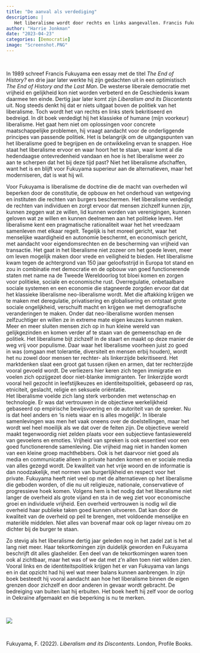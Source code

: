 ```yaml
---
title: "De aanval als verdediging"
description: |
   Het liberalisme wordt door rechts en links aangevallen. Francis Fukuyama verdedigt het in zijn Liberalism and its disontents. Hij definieert het liberalisme, schetst in het kort de ontwikkeling ervan, laat zien waar hedendaagse ontevredenheid uit bestaat en hoe wij het weer eigentijds kunnen maken. Fukuyama heeft het boek kraakhelder geschreven en kijkt daarbij meer naar de bedreigingen binnen dan buiten de eigen grenzen. 
author: "Harrie Jonkman"
date: "2023-04-23"
categories: [Democratie]
image: "Screenshot.PNG"
---
```


<br>

In 1989 schreef Francis Fukuyama een essay met de titel *The End of History?* en drie jaar later werkte hij zijn gedachten uit in een optimistisch *The End of History and the Last Man*. De westerse liberale democratie met vrijheid en gelijkheid kon niet worden verbeterd en de Geschiedenis kwam daarmee ten einde. Dertig jaar later komt zijn *Liberalism and its Discontents* uit. Nog steeds denkt hij dat er niets uitgaat boven de politiek van het liberalisme. Toch wordt het van rechts en links sterk bekritiseerd en bedreigd. In dit boek verdedigt hij het klassieke of humane (mijn voorkeur) liberalisme. Het gaat hem niet om oplossingen voor concrete maatschappelijke problemen, hij vraagt aandacht voor de onderliggende principes van passende politiek. Het is belangrijk om de uitgangspunten van het liberalisme goed te begrijpen en de ontwikkeling ervan te snappen. Hoe staat het liberalisme ervoor en waar hoort het te staan, waar komt al die hedendaagse ontevredenheid vandaan en hoe is het liberalisme weer zo aan te scherpen dat het bij deze tijd past? Niet het liberalisme afschaffen, want het is en blijft voor Fukuyama superieur aan de alternatieven, maar het moderniseren, dat is wat hij wil.

Voor Fukuyama is liberalisme de doctrine die de macht van overheden wil beperken door de constitutie, de opbouw en het onderhoud van wetgeving en instituten die rechten van burgers beschermen. Het liberalisme verdedigt de rechten van individuen en zorgt ervoor dat mensen zichzelf kunnen zijn, kunnen zeggen wat ze willen, lid kunnen worden van verenigingen, kunnen geloven wat ze willen en kunnen deelnemen aan het politieke leven. Het liberalisme kent een pragmatische rationaliteit waar het het vreedzaam samenleven met elkaar regelt. Tegelijk is het moreel gericht, waar het menselijke waardigheid en autonomie beschermt, en economisch gericht, met aandacht voor eigendomsrechten en de bescherming van vrijheid van transactie. Het gaat in het liberalisme niet zozeer om het goede leven, meer om leven mogelijk maken door vrede en veiligheid te bieden. Het liberalisme kwam tegen de achtergrond van 150 jaar geloofsstrijd in Europa tot stand en zou in combinatie met democratie en de opbouw van goed functionerende staten met name na de Tweede Wereldoorlog tot bloei komen en zorgen voor politieke, sociale en economische rust. Overregulatie, onbetaalbare sociale systemen en een economie die stagneerde zorgden ervoor dat dat het klassieke liberalisme neo-liberalisme wordt. Met die aftakking krijgen we te maken met deregulatie, privatisering en globalisering en ontstaat grote sociale ongelijkheid, verschuift macht en krijgen we met demografische veranderingen te maken. Onder dat neo-liberalisme worden mensen zelfzuchtiger en willen ze in extreme mate eigen keuzes kunnen maken. Meer en meer sluiten mensen zich op in hun kleine wereld van gelijkgezinden en komen verder af te staan van de gemeenschap en de politiek. Het liberalisme bijt zichzelf in de staart en maakt op deze manier de weg vrij voor populisme. Daar waar het liberalisme voorheen juist zo goed in was (omgaan met tolerantie, diversiteit en mensen erbij houden), wordt het nu zowel door mensen ter rechter- als linkerzijde bekritiseerd. Het marktdenken slaat een groot gat tussen rijken en armen, dat ter rechterzijde vooral gevoeld wordt. De verliezers hier keren zich tegen immigratie en voelen zich opzijgezet door niet-blanke immigranten. Ter linkerzijde wordt vooral heil gezocht in leefstijlkeuzes en identiteitspolitiek, gebaseerd op ras, etniciteit, geslacht, religie en seksuele oriëntatie.\
Het liberalisme voelde zich lang sterk verbonden met wetenschap en technologie. Er was dat vertrouwen in de objectieve werkelijkheid gebaseerd op empirische bewijsvoering en de autoriteit van de spreker. Nu is dat heel anders en 'is niets waar en is alles mogelijk'. In liberale samenlevingen was men het vaak oneens over de doelstellingen, maar het wordt wel heel moeilijk als we dat over de feiten zijn. De objectieve wereld maakt tegenwoordig niet zelden plaats voor een subjectieve fantasiewereld van gevoelens en emoties. Vrijheid van spreken is ook essentieel voor een goed functionerende samenleving. Die vrijheid mag niet in handen komen van een kleine groep machthebbers. Ook is het daarvoor niet goed als media en communicatie alleen in private handen komen en er sociale media van alles gezegd wordt. De kwaliteit van het vrije woord en de informatie is dan noodzakelijk, met normen van burgerlijkheid en respect voor het private. Fukuyama heeft niet veel op met de alternatieven op het liberalisme die geboden worden, of die nu uit religieuze, nationale, conservatieve of progressieve hoek komen. Volgens hem is het nodig dat het liberalisme niet langer de overheid als grote vijand en sta in de weg ziet voor economische groei en individuele vrijheid. Een overheid vertrouwen is nodig wil die overheid haar publieke taken goed kunnen uitvoeren. Dat kan door de kwaliteit van de overheid op peil te brengen, met voldoende menselijke en materiële middelen. Niet alles van bovenaf maar ook op lager niveau om zo dichter bij de burger te staan.

Zo stevig als het liberalisme dertig jaar geleden nog in het zadel zat is het al lang niet meer. Haar tekortkomingen zijn duidelijk geworden en Fukuyama beschrijft dit alles glashelder. Een deel van de tekortkomingen waren toen ook al zichtbaar, maar het was of we dat met z'n allen toen niet wilden zien. Vooral links en de identiteitspolitiek krijgen het er van Fukuyama van langs en in dat opzicht had hij wel wat meer balans kunnen aanbrengen. In zijn boek besteedt hij vooral aandacht aan hoe het liberalisme binnen de eigen grenzen door zichzelf en door anderen in gevaar wordt gebracht. De bedreiging van buiten laat hij erbuiten. Het boek heeft hij zelf voor de oorlog in Oekraïne afgemaakt en die beperking is nu te merken.

<br>

![](Screenshot.png)

<br>

Fukuyama, F. (2022). *Liberalism and its Discontents*. London, Profile Books.
